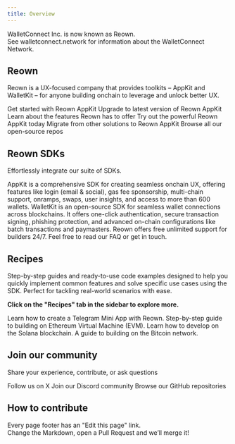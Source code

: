 ```yaml
---
title: Overview
---
```


<Info>
WalletConnect Inc. is now known as Reown.
<br/>See walletconnect.network for information about the WalletConnect Network.
<Card title="Learn more" href="https://reown.com/blog/walletconnect-is-now-reown" horizontal />
</Info>

## Reown
Reown is a UX-focused company that provides toolkits – AppKit and WalletKit – for anyone building onchain to leverage and unlock better UX.

<CardGroup cols={2}>
  <Card title="Get Started" icon="rocket" href="/appkit/overview">
    Get started with Reown AppKit
  </Card>

  <Card title="Upgrade to Reown" icon="arrow-up" href="/appkit/upgrade/from-w3m-to-reown">
    Upgrade to latest version of Reown AppKit
  </Card>

  <Card title="Features" icon="list-check" href="/appkit/features/">
    Learn about the features Reown has to offer
  </Card>

  <Card title="Try AppKit Demo" icon="flask" href="https://demo.reown.com/?utm_source=navbar&utm_medium=docs&utm_campaign=backlinks">
    Try out the powerful Reown AppKit today
  </Card>

  <Card title="Migrate from Alternatives" icon="arrows-spin" href="/appkit/migration/">
    Migrate from other solutions to Reown AppKit
  </Card>

  <Card title="Browse our repositories" icon="github" href="https://github.com/reown-com">
    Browse all our open-source repos
  </Card>
</CardGroup>



## Reown SDKs

Effortlessly integrate our suite of SDKs. 

<CardGroup cols={2}>
  <Card title="AppKit" icon="cubes" href="/appkit/overview">
    AppKit is a comprehensive SDK for creating seamless onchain UX, offering features like login (email & social), 
    gas fee sponsorship, multi-chain support, onramps, swaps, user insights, and access to more than 600 wallets.
  </Card>

  <Card title="WalletKit" icon="wallet" href="/walletkit/overview">
    WalletKit is an open-source SDK for seamless wallet connections across blockchains. 
    It offers one-click authentication, secure transaction signing, phishing protection, 
    and advanced on-chain configurations like batch transactions and paymasters.
  </Card>
</CardGroup>


<Card title="Get Support" icon="discord" href="https://discord.com/invite/kdTQHQ6AFQ">
  Reown offers free unlimited support for builders 24/7. Feel free to read our FAQ or get in touch.
</Card>

## Recipes

Step-by-step guides and ready-to-use code examples designed to help you quickly implement common features and solve specific use cases using the SDK. Perfect for tackling real-world scenarios with ease.

**Click on the "Recipes" tab in the sidebar to explore more.**

<CardGroup cols={2}>
  <Card title="Build a Telegram Mini App" icon="telegram" href="/appkit/recipes/telegram-mini-app">
    Learn how to create a Telegram Mini App with Reown.
  </Card>

  <Card title="How to Build on EVM" icon="ethereum" href="/appkit/recipes/wagmi-send-transaction">
    Step-by-step guide to building on Ethereum Virtual Machine (EVM).
  </Card>

  <Card title="How to Build on Solana" icon="coins" href="/appkit/recipes/solana-send-transaction">
    Learn how to develop on the Solana blockchain.
  </Card>

  <Card title="How to Build on Bitcoin" icon="bitcoin" href="/appkit/recipes/bitcoin-send-transaction">
    A guide to building on the Bitcoin network.
  </Card>
</CardGroup>


## Join our community

Share your experience, contribute, or ask questions

<CardGroup cols={3}>
  <Card title="X" icon="twitter" href="https://x.com/reowncom">
    Follow us on X
  </Card>

  <Card title="Discord" icon="discord" href="https://discord.com/invite/kdTQHQ6AFQ">
    Join our Discord community
  </Card>

  <Card title="GitHub" icon="github" href="https://github.com/reown-com">
    Browse our GitHub repositories
  </Card>

</CardGroup>



## How to contribute
<Info>
  Every page footer has an "Edit this page" link.
  <br /> Change the Markdown, open a Pull Request and we’ll merge it!
  <Card title="Docs Repo" href="https://github.com/reown-com/reown-docs/" horizontal />
</Info>
